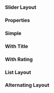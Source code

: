 
<Meta of={TestimonialsStories} />

### Slider Layout

<Canvas of={TestimonialsStories.SliderLayout} />

### Properties

<ArgTypes />

### Simple

<Canvas of={TestimonialsStories.Simple} />

### With Title

<Canvas of={TestimonialsStories.WithTitle} />

### With Rating

<Canvas of={TestimonialsStories.WithRating} />

### List Layout

<Canvas of={TestimonialsStories.ListLayout} />

### Alternating Layout

<Canvas of={TestimonialsStories.AlternatingLayout} />
